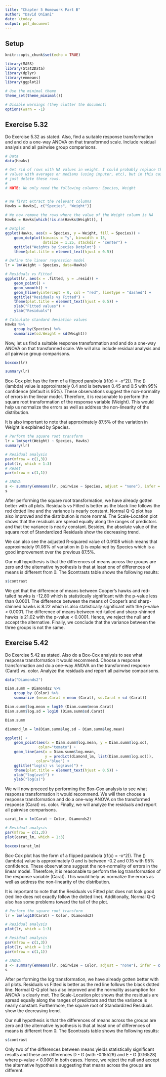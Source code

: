 ```yaml
---
title: "Chapter 5 Homework Part B"
author: "David Oniani"
date: \today
output: pdf_document
---
```


\tableofcontents
\clearpage

## Setup

```r
knitr::opts_chunk$set(echo = TRUE)
```

```r
library(MASS)
library(Stat2Data)
library(dplyr)
library(emmeans)
library(ggplot2)

# Use the minimal theme
theme_set(theme_minimal())

# Disable warnings (they clutter the document)
options(warn = -1)
```

## Exercise 5.32

Do Exercise 5.32 as stated. Also, find a suitable response transformation and
and do a one-way ANOVA on that transformed scale. Include residual analysis and
all pairwise group comparisons.

```r
# Data
data(Hawks)

# Get rid of rows with NA values in weight. I could probably replace the missing
# values with averages or medians (using imputer, etc), but in this case, will
# just delete these rows.
#
# NOTE: We only need the following columns: Species, Weight


# We first extract the relevant columns
Hawks = Hawks[, c("Species", "Weight")]
              
# We now remove the rows where the value of the Weight column is NA
Hawks = Hawks[which(!is.na(Hawks$Weight)), ]

# Dotplot
ggplot(Hawks, aes(x = Species, y = Weight, fill = Species)) +
    geom_dotplot(binaxis = "y", binwidth = 15,
                 dotsize = 1.25, stackdir = "center") +
    ggtitle("Weights by Species Dotplot") +
    theme(plot.title = element_text(hjust = 0.5))

# Define the linear regression model
lr = lm(Weight ~ Species, data=Hawks)

# Residuals vs Fitted
ggplot(lr, aes(x = .fitted, y = .resid)) +
    geom_point() +
    geom_smooth() +
    geom_hline(yintercept = 0, col = "red", linetype = "dashed") +
    ggtitle("Residuals vs Fitted") +
    theme(plot.title = element_text(hjust = 0.5)) +
    xlab("Fitted values") +
    ylab("Residuals")

# Calculate standard deviation values
Hawks %>%
    group_by(Species) %>%
    summarize(sd.Weight = sd(Weight))
```

\begin{itemize}
    \item[(a)]
        In terms of weight, red-tailed hawks seem to have the largest weight,
        followed by Cooper's hawks species, and finally, the sharp-shinned
        hawks. It seems like the variance is approximately equal across all
        three groups and hence, equal variance assumption of ANOVA is met. In
        order to verify that this is true, we have also shown The Residuals vs
        Fitted plot which confirms constant variance across the groups (the red
        line approximately follows the dotted line).
    \item[(b)]
        ANOVA assumes that the population standard deviations for all levels are
        equal. The approximate standard deviation values we have gotten are 162,
        189, 80.7 for Cooper's, red-tailed, and sharp-shinned hawks
        respectively. These values are not approximately equal and hence, it
        does not meet at least one of assumptions for performing ANOVA.
\end{itemize}

Now, let us find a suitable response transformation and and do a one-way ANOVA
on that transformed scale. We will also include residual analysis and all
pairwise group comparisons.

```r
boxcox(lr)

summary(lr)
```

Box-Cox plot has the form of a flipped parabola \((f(x) = -x^2)\). The
\(\lambda\) (lambda) value is approximately 0.4 and is between 0.45 and 0.5 with
95% confidence (default is 95%). These observations suggest the non-normality of
errors in the linear model. Therefore, it is reasonable to perform the square
root transformation of the response variable (Weight). This would help us
normalize the errors as well as address the non-linearity of the distribution.

It is also important to note that approximately 87.5% of the variation in Weight
is explained by Species.

```r

# Perform the square root transform
lr = lm(sqrt(Weight) ~ Species, Hawks)
summary(lr)

# Residual analysis
par(mfrow = c(1,3))
plot(lr, which = 1:3)
# Reset
par(mfrow = c(1,1))

# ANOVA
s <- summary(emmeans(lr, pairwise ~ Species, adjust = "none"), infer = c(T, T))
s
```

After performing the square root transformation, we have already gotten better
with all plots. Residuals vs Fitted is better as the black line follows the red
dotted line and the variance is nearly constant. Normal Q-Q plot has also
improved and the distribution is more normal. The Scale-Location plot shows that
the residuals are spread equally along the ranges of predictors and that the
variance is nearly constant. Besides, the absolute value of the square root of
Standardized Residuals show the decreasing trend.

We can also see the adjusted R-squared value of 0.9108 which means that
approximately 91.08% of variation in \(\sqrt{Weight}\) is explained by Species
which is a good improvement over the previous 87.5%.

Our null hypothesis is that the differences of means across the groups are zero
and the alternative hypothesis is that at least one of differences of means is
different from 0. The $contrasts table shows the following results:

```r
s$contrast
```

We get that the difference of means between Cooper's hawks and red-tailed hawks
is -12.80 which is statistically significant with the p-value less than 0.0001.
The difference between the means of Cooper's and sharp-shinned hawks is 8.22
which is also statistically significant with the p-value < 0.0001. The
difference of means between red-tailed and sharp-shinned hawks is 21.02 with the
p-value < 0.0001. Hence, we reject the null and accept the alternative. Finally,
we conclude that the variance between the three groups is not the same.

## Exercise 5.42

Do Exercise 5.42 as stated. Also do a Box-Cox analysis to see what response
transformation it would recommend. Choose a response transformation and do a
one-way ANOVA on the transformed response (Carat) vs. color. Analyze the
residuals and report all pairwise comparisons.

```r
data("Diamonds2")

Diam.summ = Diamonds2 %>%
    group_by (Color) %>%
    summarize (mean.Carat = mean (Carat), sd.Carat = sd (Carat))

Diam.summ$log.mean = log10 (Diam.summ$mean.Carat)
Diam.summ$log.sd = log10 (Diam.summ$sd.Carat)

Diam.summ

diamond_lm = lm(Diam.summ$log.sd ~ Diam.summ$log.mean)

ggplot() +
    geom_point(aes(x = Diam.summ$log.mean, y = Diam.summ$log.sd),
               color="tomato") +
    geom_line(aes(x = Diam.summ$log.mean,
                  y = predict(diamond_lm, list(Diam.summ$log.sd))),
              color="blue") +
    ggtitle("log(s) vs log(ave)") +
    theme(plot.title = element_text(hjust = 0.5)) +
    xlab("log(ave)") +
    ylab("log(s)")
```

\begin{itemize}
    \item[(a)]
        The points seem to suggest a \(\log x\) function. However, it is
        possible to eyeball a line.
    \item[(b)]
        We can eyeball the slope. It is in the range 1.4 - 1.5. We can say that
        it is approximately 1.45. After making a model and estimating the slope,
        we got that the slope is approximately 1.4008 \(\approx\) 1.4 which is
        not too far from our initial observation.
    \item[(c)]
        Since the slope is approximately 1.4, we get \(1 - \text{slope} = 1 -
        1.4 = -0.4\). Since the value is \(-0.4\), the reciprocal transformation
        of the form \(\frac{1}{\sqrt{\text{response}}}\) is suggested.
\end{itemize}

We will now proceed by performing the Box-Cox analysis to see what response
transformation it would recommend. We will then choose a response transformation
and do a one-way ANOVA on the transformed response (Carat) vs. color. Finally,
we will analyze the residuals and report all pairwise comparisons.

```r
carat_lm = lm(Carat ~ Color, Diamonds2)

# Residual analysis
par(mfrow = c(1,3))
plot(carat_lm, which = 1:3)

boxcox(carat_lm)
```

Box-Cox plot has the form of a flipped parabola \((f(x) = -x^2)\). The
\(\lambda\) (lambda) value is approximately 0 and is between -0.2 and 0.15 with
95% confidence. These observations suggest the non-normality of errors in the
linear model. Therefore, it is reasonable to perform the log transformation of
the response variable (Carat). This would help us normalize the errors as well
as address the non-linearity of the distribution.

It is important to note that the Residuals vs Fitted plot does not look good
(red line does not exactly follow the dotted line). Additionally, Normal Q-Q
also has some problems toward the tail of the plot.

```r

# Perform the square root transform
lr = lm(log10(Carat) ~ Color, Diamonds2)

# Residual analysis
plot(lr, which = 1:3)

# Residual analysis
par(mfrow = c(1,3))
plot(lr, which = 1:3)
par(mfrow = c(1,1))

# ANOVA
s <- summary(emmeans(lr, pairwise ~ Color, adjust = "none"), infer = c(T, T))
s
```

After performing the log transformation, we have already gotten better with all
plots. Residuals vs Fitted is better as the red line follows the black dotted
line. Normal Q-Q plot has also improved and the normality assumption for ANOVA
is clearly met. The Scale-Location plot shows that the residuals are spread
equally along the ranges of predictors and that the variance is nearly constant.
Furthermore, the square root of Standardized Residuals show the decreasing
trend.

Our null hypothesis is that the differences of means across the groups are zero
and the alternative hypothesis is that at least one of differences of means is
different from 0. The $contrasts table shows the following results:

```r
s$contrast
```

Only two of the differences between means yields statistically significant
results and these are differences D - G (with -0.15529) and E - G (0.16528)
where p-value < 0.0001 in both cases. Hence, we reject the null and accept the
alternative hypothesis suggesting that means across the groups are different.